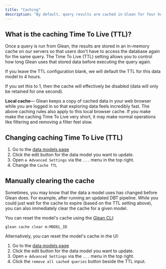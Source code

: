 ```yaml
---
title: "Caching"
description: "By default, query results are cached in Glean for four hours, but this is configurable for each data model with the Time To Live (TTL) configuration."
---
```


## What is the caching Time To Live (TTL)?

Once a query is run from Glean, the results are stored in an in-memory cache on our servers so that users don't have to access the database again for the same query. The Time To Live (TTL) setting allows you to control how long Glean uses that stored data before executing the query again.

If you leave the TTL configuration blank, we will default the TTL for this data model to 4 hours.

If you set this to 1, then the cache will effectively be disabled (data will only be retained for one second).

<Info> **Local cache**— Glean keeps a copy of cached data in your web browser while you are logged in so that exploring data feels incredibly fast.  The above caching rules also apply to this local browser cache.  If you make make the caching Time To Live very short, it may make normal operations like filtering and removing a filter feel slow. </Info>

## Changing caching Time To Live (TTL)

1. Go to the [data models page](https://glean.io/app/p/data-models)
2. Click the edit button for the data model you want to update.
3. Open `⚙️ Advanced Settings` via the `...` menu in the top right.
4. Change the `Cache TTL`

## Manually clearing the cache

Sometimes, you may know that the data a model uses has changed before Glean does. For example, after running an updated DBT pipeline.
While you could just wait for the cache to expire (based on the TTL setting above), you can also immediately clear the cache for a given model.

You can reset the model's cache using the [Glean CLI](/data-ops/Using-the-Glean-CLI):
```
glean cache clear m:MODEL_ID
```

Alternatively, you can reset the model's cache in the UI:

1. Go to the [data models page](https://glean.io/app/p/data-models)
2. Click the edit button for the data model you want to update.
3. Open `⚙️ Advanced Settings` via the `...` menu in the top right.
4. Click the `remove all cached queries` button beside the TTL input.


